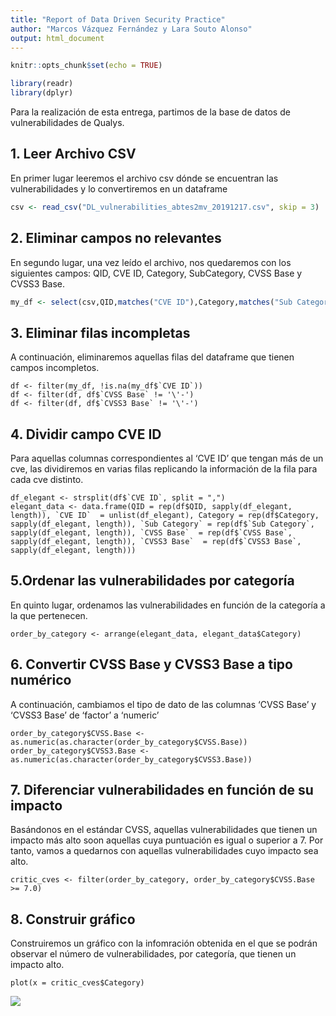 ```yaml
---
title: "Report of Data Driven Security Practice"
author: "Marcos Vázquez Fernández y Lara Souto Alonso"
output: html_document
---
```


```r
knitr::opts_chunk$set(echo = TRUE)

library(readr)
library(dplyr)
```

Para la realización de esta entrega, partimos de la base de datos de vulnerabilidades de Qualys.

## 1. Leer Archivo CSV
En primer lugar leeremos el archivo csv dónde se encuentran las vulnerabilidades y lo convertiremos en un dataframe

```r
csv <- read_csv("DL_vulnerabilities_abtes2mv_20191217.csv", skip = 3)

```

## 2. Eliminar campos no relevantes
En segundo lugar, una vez leído el archivo, nos quedaremos con los siguientes campos: QID, CVE ID, Category, SubCategory, CVSS Base y CVSS3 Base.

```r
my_df <- select(csv,QID,matches("CVE ID"),Category,matches("Sub Category"),matches("CVSS Base"),matches("CVSS3 Base"))
```

## 3. Eliminar filas incompletas
A continuación, eliminaremos aquellas filas del dataframe que tienen campos incompletos.

```
df <- filter(my_df, !is.na(my_df$`CVE ID`))
df <- filter(df, df$`CVSS Base` != '\'-')
df <- filter(df, df$`CVSS3 Base` != '\'-')
```

## 4. Dividir campo CVE ID
Para aquellas columnas correspondientes al 'CVE ID' que tengan más de un cve, las dividiremos en varias filas replicando la información de la fila para cada cve distinto.

```
df_elegant <- strsplit(df$`CVE ID`, split = ",")
elegant_data <- data.frame(QID = rep(df$QID, sapply(df_elegant, length)), `CVE ID`  = unlist(df_elegant), Category = rep(df$Category, sapply(df_elegant, length)), `Sub Category` = rep(df$`Sub Category`, sapply(df_elegant, length)), `CVSS Base`  = rep(df$`CVSS Base`, sapply(df_elegant, length)), `CVSS3 Base`  = rep(df$`CVSS3 Base`, sapply(df_elegant, length)))
```

## 5.Ordenar las vulnerabilidades por categoría
En quinto lugar, ordenamos las vulnerabilidades en función de la categoría a la que pertenecen.

```
order_by_category <- arrange(elegant_data, elegant_data$Category)
```

## 6. Convertir CVSS Base y CVSS3 Base a tipo numérico
A continuación, cambiamos el tipo de dato de las columnas 'CVSS Base' y 'CVSS3 Base' de 'factor' a 'numeric'

```
order_by_category$CVSS.Base <- as.numeric(as.character(order_by_category$CVSS.Base))
order_by_category$CVSS3.Base <- as.numeric(as.character(order_by_category$CVSS3.Base))
```

## 7. Diferenciar vulnerabilidades en función de su impacto
Basándonos en el estándar CVSS, aquellas vulnerabilidades que tienen un impacto más alto soon aquellas cuya puntuación es igual o superior a 7. Por tanto, vamos a quedarnos con aquellas vulnerabilidades cuyo impacto sea alto.

```
critic_cves <- filter(order_by_category, order_by_category$CVSS.Base >= 7.0)
```

## 8. Construir gráfico
Construiremos un gráfico con la infomración obtenida en el que se podrán observar el número de vulnerabilidades, por categoría, que tienen un impacto alto.

```
plot(x = critic_cves$Category)
```
![](Rplot.png)